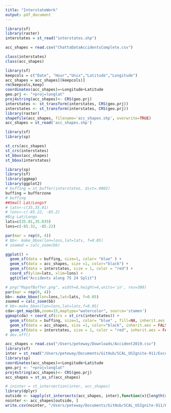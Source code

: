```yaml
---
title: "InterstateWork"
output: pdf_document
---
```


```r
library(sf)
library(raster)
interstates = st_read("interstates.shp")

acc_shapes = read.csv("ChattaDataAccidentsComplete.csv")

class(interstates)
class(acc_shapes)
```

```r
library(sf)
keepcols = c("Date", "Hour","Unix","Latitude","Longitude")
acc_shapes = acc_shapes[(keepcols)]
rm(keepcols,keep)
coordinates(acc_shapes)=~Longitude+Latitude
geo.prj <- "+proj=longlat" 
proj4string(acc_shapes)<- CRS(geo.prj)
interstates <- st_transform(interstates, CRS(geo.prj)) 
interstates <- st_transform(interstates, CRS(geo.prj)) 
library(raster)
shapefile(acc_shapes, filename='acc_shapes.shp', overwrite=TRUE)
acc_shapes = st_read('acc_shapes.shp')
```

```r
library(sf)
library(sp)

st_crs(acc_shapes)
st_crs(interstates)
st_bbox(acc_shapes)
st_bbox(interstates)
```



```r
library(sp)
library(sf)
library(ggmap)
library(ggplot2)
# buffing = st_buffer(interstates, dist=.0002)
buffing = bufferzone
# buffing
##Small Lat/LongsY
# lats<-c(35,35.01)
# lons<-c(-85.22, -85.2)
#Big Lat/Longs
lats=c(35.01,35.035)
lons=c(-85.32, -85.22)

par(mar = rep(0, 4))
# bb<- make_bbox(lon=lons,lat=lats, f=0.05)
# zoomed = calc_zoom(bb)

ggplot() + 
  geom_sf(data = buffing, size=1, color= "blue" ) + 
  geom_sf(data = acc_shapes, size =1, color="black") +
  geom_sf(data = interstates, size = 1, color = "red") +
  coord_sf(ylim=lats, xlim=lons) + 
  ggtitle("Accidents along 75 24 Split")

# png("MapofBuffer.png", width=8,height=4,units='in', res=300)
par(mar = rep(0, 4))
bb<- make_bbox(lon=lons,lat=lats, f=0.05)
zoomed = calc_zoom(bb)
# bb<-make_bbox(lon=lons,lat=lats,f=0.05)
cda<-get_map(bb,zoom=15,maptype="watercolor", source='stamen')
ggmap(cda) + coord_sf(crs = st_crs(interstates)) + 
  geom_sf(data = buffing, size=1, color= "blue" , fill=NA, inherit.aes = FALSE) + 
  geom_sf(data = acc_shapes, size =1, color="black", inherit.aes = FALSE) +
  geom_sf(data = interstates, size = 1, color = "red", inherit.aes = FALSE) + ggtitle("Accidents along I-75")
# dev.off()
```

```r
acc_shapes = read.csv("/Users/peteway/Downloads/Accident2019.csv")
library(sf)
inter = st_read("/Users/peteway/Documents/GitHub/SCAL_USIgnite-911/Excel & CSV Sheets/Shapefiles/BuffersandInterstates/Bufferzone.shp")
library(sp)
coordinates(acc_shapes)=~Longitude+Latitude
geo.prj <- "+proj=longlat" 
proj4string(acc_shapes)<- CRS(geo.prj)
acc_shapes = st_as_sf(acc_shapes)

# ininter = st_intersection(inter, acc_shapes)
library(dplyr)
outside <- sapply(st_intersects(acc_shapes, inter),function(x){length(x)==0})
nointer <- acc_shapes[outside, ]
write.csv(nointer, "/Users/peteway/Documents/GitHub/SCAL_USIgnite-911/Excel & CSV Sheets/Hamilton County Accident System Hex/Accidents/Accident2019Test.csv")
```

